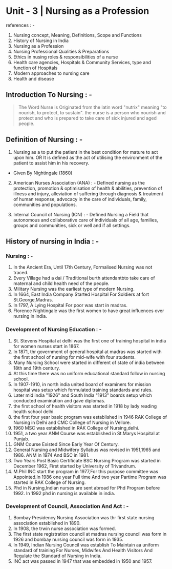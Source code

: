 # Unit - 3 | Nursing as a Profession

references : -
1. Nursing concept, Meaning, Definitions, Scope and Functions
2. History of Nursing in India
3. Nursing as a Profession
4. Nursing Professional Qualities & Preparations
5. Ethics in nusing roles & responsibilities of a nurse
6. Health care agencies, Hospitals & Community Services, type and function of Hospitals
7. Modern approaches to nursing care
8. Health and disease


## Introduction To Nursing : -
>The Word Nurse is Originated from the latin word "nutrix" meaning "to nourish, to protect, to sustain".
>the nurse is a person who nourish and protect and who is prepared to take care of sick injured and aged people.

## Definition of Nursing : -
1. Nursing as a to put the patient in the best condition for mature to act upon him.
              OR
It is defined as the act of utilising the environment of the patient to assist him in his recovery.
- Given By Nightingale (1860)

2. American Nurses Association (ANA) : -
Defined nursing as the protection, promotion & optimisation of health & abilities, prevention of illness and injury, alleviation of suffering through diagnosis & treatment of human response, advocacy in the care of individuals, family, communities and populations.

3. Internal Council of Nursing (ICN) : -
Defined Nursing a Field that autonomous and collaborative care of individuals of all age, families, groups and communities, sick or well and if all settings.

## History of nursing in India : -
### Nursing : -
1. In the Ancient Era, Until 17th Century, Formalised Nursing was not traced.
2. Every Village had a dai / Traditional burth attendantbto take care of maternal and child health need of the people.
3. Military Nursing was the earliest type of modern Nursing.
4. In 1664, East India Company Started Hospital For Soldiers at fort St.George,Madras.
5. In 1797, A Lying Hospital For poor was start in madras.
6. Florence Nightingale was the first women to have great influences over nursing in india.

### Development of Nursing Education : -
1. St. Stevens Hospital at delhi was the first one of training hospital in india for women nurses start in 1867.
2. In 1871, thr government of general hospital at madras was started with the first school of nursing for mid-wife with four students.
3. Many Nursing School were started in different of state of india between 18th and 19th century.
4. At this time there was no uniform educational standard follow in nursing school.
5. In 1907-1910, in north india united board of examiners for mission hospital was setup which formulated training standards and rules.
6. Later mid india "1926" and South India "1913" boards setup which conducted examination and gave diplomas.
7. the first school of health visitors was started in 1918 by lady reading health school delhi.
8. the first four year basic program was established in 1946 RAK College of Nursing in Delhi and CMC College of Nursing in Vellore.
9. 1960 MSC was established in RAK College of Nursing,delhi.
10. 1951, a two year ANM Course was established in St.Marys Hospital at Punjab.
11. GNM Course Existed Since Early Year Of Century.
12. General Nursing and Midwifery Syllabus was revised in 1951,1965 and 1986. ANM in 1974 And BSC in 1981.
13. Two Years Post Basic Certificate BSC Nursing Program was started in December 1962, First started by University of Trivandrum.
14. M.Phil INC start the program in 1977,For this purpose committee was Appointed.In 1986 one year Full time And two yesr Partime Program was started in RAK College of Nursing.
15. Phd in Nursing,Indian nurses are sent abroad for Phd Program before 1992. In 1992 phd in nursing is available in india.

### Development of Council, Association And Act : -
1. Bombay Presidency Nursing Association was thr first state nursing association established in 1890.
2. In 1908, the trwin nurse association was formed.
3. The first state registration council at madras nursing council was form in 1926 and bombay nursing council was form in 1935.
4. In 1949, Indian Nursing Council was establish To Maintain aa uniform standard of training For Nurses, Midwifes And Health Visitors And Regulate the Standard of Nursing in India.
5. INC act was passed in 1947 that was embedded in 1950 and 1957.